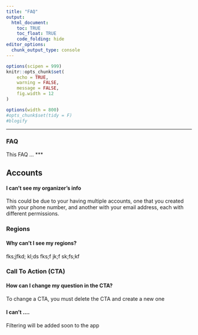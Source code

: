 ---
title: "FAQ"
output:
  html_document:
    toc: TRUE
    toc_float: TRUE
    code_folding: hide
editor_options: 
  chunk_output_type: console
---

```{r setup, include=FALSE}
options(scipen = 999)
knitr::opts_chunk$set(
	echo = TRUE,
	warning = FALSE,
	message = FALSE,
	fig.width = 12
)
```

```{r set-options, echo=FALSE, cache=FALSE}
options(width = 800)
#opts_chunk$set(tidy = F)
#blogify
```



***

### FAQ
This FAQ ...
***

## Accounts

#### I can't see my organizer's info
This could be due to your having multiple accounts, one that you created with your phone number, and another with your email address, each with different permissions. 

### Regions

#### Why can't I see my regions?
fks;jfkd; kl;ds fks;f jk;f sk;fs;kf

### Call To Action (CTA)

#### How can I change my question in the CTA?
To change a CTA, you must delete the CTA and create a new one

#### I can't ....
Filtering will be added soon to the app


<br/><br/><br/>






